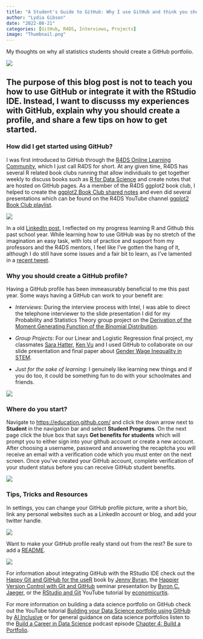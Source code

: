 ```yaml
---
title: "A Student's Guide to GitHub: Why I use GitHub and think you should too"
author: "Lydia Gibson"
date: "2022-08-21"
categories: [GitHub, R4DS, Interviews, Projects]
image: "Thumbnail.png"
---
```


My thoughts on why all statistics students should create a GitHub portfolio.

![](Profile.png)

## The purpose of this blog post is not to teach you how to use GitHub or integrate it with the RStudio IDE. Instead, I want to discusss my experiences with GitHub, explain why you should create a profile, and share a few tips on how to get started. 


### How did I get started using GitHub?

I was first introduced to GitHub through the [R4DS Online Learning Community](https://www.rfordatasci.com/), which I just call R4DS for short. At any given time, R4DS has several R related book clubs running that allow individuals to get together weekly to discuss books such as [R for Data Science](https://r4ds.had.co.nz/) and create notes that are hosted on GitHub pages. As a member of the R4DS ggplot2 book club, I helped to create the [ggplot2 Book Club shared notes](https://r4ds.github.io/bookclub-ggplot2/) and even did several presentations which can be found on the R4DS YouTube channel [ggplot2 Book Club playlist](https://www.youtube.com/playlist?list=PL3x6DOfs2NGhUxGvu46tXQtBl0qyTcDet).

![](ggplot2.JPG)

In a old [LinkedIn post](https://www.linkedin.com/posts/lgibson7_community-grateful-activity-6891598545288331264-wGeJ?utm_source=share&utm_medium=member_desktop), I reflected on my progress learning R and Github this past school year. While learning how to use GitHub was by no stretch of the imagination an easy task, with lots of practice and support from my professors and the R4DS mentors, I feel like I've gotten the hang of it, although I do still have some issues and a fair bit to learn, as I've lamented in a [recent tweet](https://twitter.com/Lydz_is_Poppin/status/1559943965205336064).


### Why you should create a GitHub profile?

Having a GitHub profile has been immeasurably beneficial to me this past year. Some ways having a GitHub can work to your benefit are:

- *Interviews*: During the interview process with Intel, I was able to direct the telephone interviewer to the slide presentation I did for my Probability and Statistics Theory group project on the [Derivation of the Moment Generating Function of the Binomial Distribution](https://github.com/lgibson7/STAT620_QuizII_Group_Presentation).

- *Group Projects*: For our Linear and Logistic Regression final project, my classmates [Sara Hatter](https://github.com/shatter0), [Ken Vu](https://github.com/Ken-Vu) and I used GitHub to collaborate on our slide presentation and final paper about [Gender Wage Inequality in STEM](https://github.com/lgibson7/Gender-Wage-Inequality-in-STEM).

- *Just for the sake of learning*: I genuinely like learning new things and if you do too, it could be something fun to do with your schoolmates and friends. 

![](Commitment.png)

### Where do you start?

Navigate to <https://education.github.com/>  and click the down arrow next to **Student** in the navigation bar and select **Student Programs**. On the next page click the blue box that says **Get benefits for students** which will prompt you to either sign into your github account or create a new account. After choosing a username,  password and answering the recaptcha you will receive an email with a verification code which you must enter on the next screen. Once you've created your GitHub account, complete verification of your student status before you can receive GitHub student benefits.

![](StudentBennies.png)


### Tips, Tricks and Resources

In settings, you can change your GitHub profile picture, write a short bio, link any personal websites such as a LinkedIn account or blog, and add your twitter handle.

![](Settings.png)

Want to make your GitHub profile really stand out from the rest? Be sure to add a
[README](https://docs.github.com/en/account-and-profile/setting-up-and-managing-your-github-profile/customizing-your-profile/managing-your-profile-readme).

![](README.png)

For information about integrating GitHub with the RStudio IDE check out the [Happy Git and GitHub for the useR](https://happygitwithr.com/) book by [Jenny Byran](https://github.com/jennybc), the [Happier Version Control with Git and GitHub](https://bcjaeger.github.io/seminar-git/#1) seminar presentation by [Byron C. Jaeger](https://github.com/bcjaeger), or the [RStudio and Git](https://www.youtube.com/watch?v=KjLycV1IWqc&t=8s) YouTube tutorial by [economicurtis](https://www.youtube.com/c/economicurtis).

For more information on building a data science portfolio on GitHub check out the YouTube tutorial [Building your Data Science portfolio using GitHub](https://www.youtube.com/watch?v=-NMliYUeC9s) by [AI Inclusive](https://www.ai-inclusive.org/) or for general guidance on data science portfolios listen to the [Build a Career in Data Science](https://open.spotify.com/show/78Nft51TuU3X2urEKfCuys) podcast episode [Chapter 4: Build a Portfolio](https://open.spotify.com/episode/68O67fT92VfSXaPxV8r6f7).





